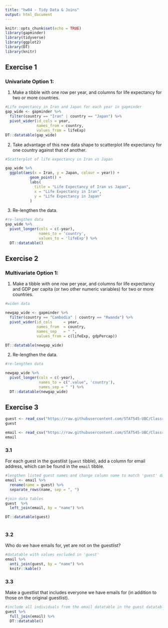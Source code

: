 ```yaml
---
title: "hw04 - Tidy Data & Joins"
output: html_document
---
```


```r
knitr::opts_chunk$set(echo = TRUE)
library(gapminder)
library(tidyverse)
library(ggplot2)
library(DT)
library(knitr)
```

## Exercise 1
### Univariate Option 1:
1. Make a tibble with one row per year, and columns for life expectancy for two or more countries.

```r
#Life expectancy in Iran and Japan for each year in gapminder
gap_wide <- gapminder %>% 
  filter(country == "Iran" | country == "Japan") %>% 
  pivot_wider(id_cols = year, 
              names_from = country, 
              values_from = lifeExp)
DT::datatable(gap_wide)
```


2. Take advantage of this new data shape to scatterplot life expectancy for one country against that of another.

```r

#Scatterplot of life expectancy in Iran vs Japan

gap_wide %>% 
  ggplot(aes(x = Iran, y = Japan, colour = year)) +
           geom_point() +
           labs(
             title = "Life Expectancy of Iran vs Japan",
             x = "Life Expectancy in Iran",
             y = "Life Expectancy in Japan"
           )

```


3. Re-lengthen the data.


```r

#re-lengthen data
gap_wide %>% 
  pivot_longer(cols = c(-year),
               names_to = 'country',
               values_to = 'lifeExp') %>% 
  DT::datatable()

```

## Exercise 2
### Multivariate Option 1:

1. Make a tibble with one row per year, and columns for life expectancy and GDP per capita (or two other numeric variables) for two or more countries.

```r

#widen data

newgap_wide <- gapminder %>% 
  filter(country == "Cambodia" | country == "Rwanda") %>% 
  pivot_wider(id_cols     = year, 
              names_from  = country, 
              names_sep   = " ", 
              values_from = c(lifeExp, gdpPercap))

DT::datatable(newgap_wide)

```


2. Re-lengthen the data.

```r
#re-lengthen data

newgap_wide %>% 
  pivot_longer(cols = c(-year),
               names_to = c(".value", 'country'),
               names_sep = " ") %>% 
  DT::datatable(newgap_wide)

```

## Exercise 3

```r
guest <- read_csv("https://raw.githubusercontent.com/STAT545-UBC/Classroom/master/data/wedding/attend.csv")
guest

email <- read_csv("https://raw.githubusercontent.com/STAT545-UBC/Classroom/master/data/wedding/emails.csv")
email
```


### 3.1
For each guest in the guestlist (`guest` tibble), add a column for email address, which can be found in the `email` tibble.

```r

#lengthen listed guest names and change column name to match 'guest' dataframe
email <- email %>%
  rename(name = guest) %>%
  separate_rows(name, sep = ", ")

#join data tables
guest  %>%
  left_join(email, by = "name") %>%

DT::datatable(guest)
  
```

### 3.2
Who do we have emails for, yet are not on the guestlist?

```r
#datatable with values excluded in 'guest'
email %>% 
  anti_join(guest, by = "name") %>% 
  knitr::kable()
```


### 3.3
Make a guestlist that includes everyone we have emails for (in addition to those on the original guestlist).

```r
#include all individuals from the email datatable in the guest datatable
guest %>% 
  full_join(email) %>% 
  DT::datatable()
```

